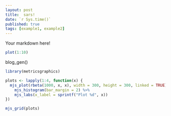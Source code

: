 ```yaml
---
layout: post
title:  sars!
date: `r Sys.time()`
published: true
tags: [example1, example2]
---
```


Your markdown here!

```r
plot(1:10)
```
blog_gen()

```r

library(metricsgraphics)

plots <- lapply(1:4, function(x) {
  mjs_plot(rbeta(1000, x, x), width = 300, height = 300, linked = TRUE) %>%
    mjs_histogram(bar_margin = 2) %>%
    mjs_labs(x_label = sprintf("Plot %d", x))
})

mjs_grid(plots)

```
